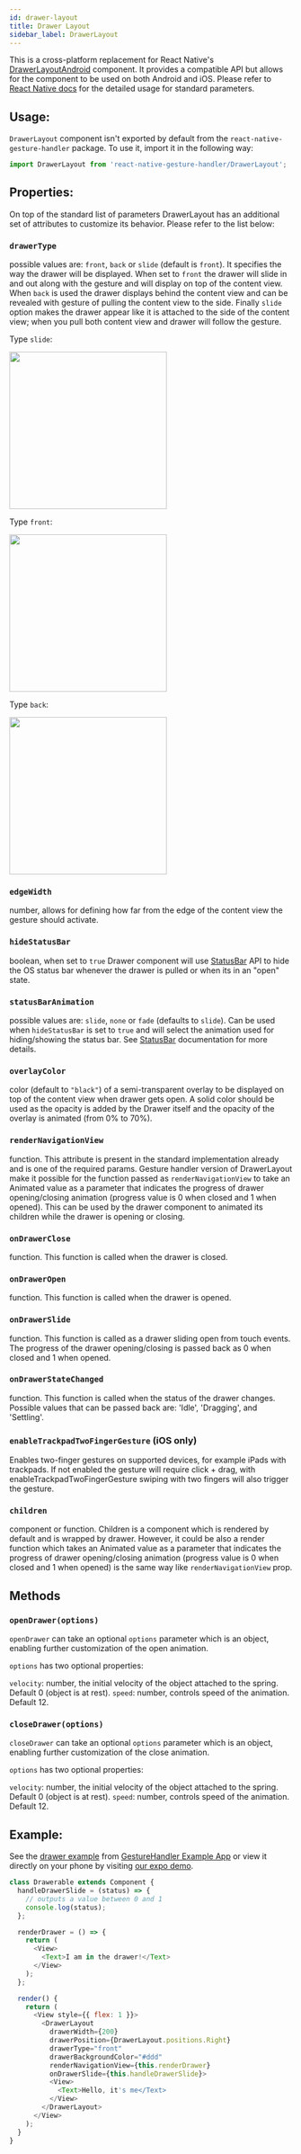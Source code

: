 ```yaml
---
id: drawer-layout
title: Drawer Layout
sidebar_label: DrawerLayout
---
```



This is a cross-platform replacement for React Native's [DrawerLayoutAndroid](http://facebook.github.io/react-native/docs/drawerlayoutandroid.html) component. It provides a compatible API but allows for the component to be used on both Android and iOS. Please refer to [React Native docs](http://facebook.github.io/react-native/docs/drawerlayoutandroid.html) for the detailed usage for standard parameters.

## Usage:

`DrawerLayout` component isn't exported by default from the `react-native-gesture-handler` package. To use it, import it in the following way:

```js
import DrawerLayout from 'react-native-gesture-handler/DrawerLayout';
```

## Properties:

On top of the standard list of parameters DrawerLayout has an additional set of attributes to customize its behavior. Please refer to the list below:

### `drawerType`

possible values are: `front`, `back` or `slide` (default is `front`). It specifies the way the drawer will be displayed. When set to `front` the drawer will slide in and out along with the gesture and will display on top of the content view. When `back` is used the drawer displays behind the content view and can be revealed with gesture of pulling the content view to the side. Finally `slide` option makes the drawer appear like it is attached to the side of the content view; when you pull both content view and drawer will follow the gesture.

Type `slide`:

<GifGallery>
  <img src={useBaseUrl('gifs/drawer-slide.gif')} width="280" />
</GifGallery>

Type `front`:

<GifGallery>
  <img src={useBaseUrl('gifs/drawer-front.gif')} width="280" />
</GifGallery>

Type `back`:

<GifGallery>
  <img src={useBaseUrl('gifs/drawer-back.gif')} width="280" />
</GifGallery>

### `edgeWidth`

number, allows for defining how far from the edge of the content view the gesture should activate.

### `hideStatusBar`

boolean, when set to `true` Drawer component will use [StatusBar](http://facebook.github.io/react-native/docs/statusbar.html) API to hide the OS status bar whenever the drawer is pulled or when its in an "open" state.

### `statusBarAnimation`

possible values are: `slide`, `none` or `fade` (defaults to `slide`). Can be used when `hideStatusBar` is set to `true` and will select the animation used for hiding/showing the status bar. See [StatusBar](http://facebook.github.io/react-native/docs/statusbar.html#statusbaranimation) documentation for more details.

### `overlayColor`

color (default to `"black"`) of a semi-transparent overlay to be displayed on top of the content view when drawer gets open. A solid color should be used as the opacity is added by the Drawer itself and the opacity of the overlay is animated (from 0% to 70%).

### `renderNavigationView`

function. This attribute is present in the standard implementation already and is one of the required params. Gesture handler version of DrawerLayout make it possible for the function passed as `renderNavigationView` to take an Animated value as a parameter that indicates the progress of drawer opening/closing animation (progress value is 0 when closed and 1 when opened). This can be used by the drawer component to animated its children while the drawer is opening or closing.

### `onDrawerClose`

function. This function is called when the drawer is closed.

### `onDrawerOpen`

function. This function is called when the drawer is opened.

### `onDrawerSlide`

function. This function is called as a drawer sliding open from touch events. The progress of the drawer opening/closing is passed back as 0 when closed and 1 when opened.

### `onDrawerStateChanged`

function. This function is called when the status of the drawer changes. Possible values that can be passed back are: 'Idle', 'Dragging', and 'Settling'.

### `enableTrackpadTwoFingerGesture` (iOS only)

Enables two-finger gestures on supported devices, for example iPads with trackpads. If not enabled the gesture will require click + drag, with enableTrackpadTwoFingerGesture swiping with two fingers will also trigger the gesture.

### `children`

component or function. Children is a component which is rendered by default and is wrapped by drawer. However, it could be also a render function which takes an Animated value as a parameter that indicates the progress of drawer opening/closing animation (progress value is 0 when closed and 1 when opened) is the same way like `renderNavigationView` prop.

## Methods

### `openDrawer(options)`

`openDrawer` can take an optional `options` parameter which is an object, enabling further customization of the open animation.

`options` has two optional properties:

`velocity`: number, the initial velocity of the object attached to the spring. Default 0 (object is at rest).
`speed`: number, controls speed of the animation. Default 12.

### `closeDrawer(options)`

`closeDrawer` can take an optional `options` parameter which is an object, enabling further customization of the close animation.

`options` has two optional properties:

`velocity`: number, the initial velocity of the object attached to the spring. Default 0 (object is at rest).
`speed`: number, controls speed of the animation. Default 12.

## Example:

See the [drawer example](https://github.com/software-mansion/react-native-gesture-handler/blob/main/examples/Example/src/horizontalDrawer/index.tsx) from [GestureHandler Example App](example.md) or view it directly on your phone by visiting [our expo demo](https://snack.expo.io/@adamgrzybowski/react-native-gesture-handler-demo).

```js
class Drawerable extends Component {
  handleDrawerSlide = (status) => {
    // outputs a value between 0 and 1
    console.log(status);
  };

  renderDrawer = () => {
    return (
      <View>
        <Text>I am in the drawer!</Text>
      </View>
    );
  };

  render() {
    return (
      <View style={{ flex: 1 }}>
        <DrawerLayout
          drawerWidth={200}
          drawerPosition={DrawerLayout.positions.Right}
          drawerType="front"
          drawerBackgroundColor="#ddd"
          renderNavigationView={this.renderDrawer}
          onDrawerSlide={this.handleDrawerSlide}>
          <View>
            <Text>Hello, it's me</Text>
          </View>
        </DrawerLayout>
      </View>
    );
  }
}
```
